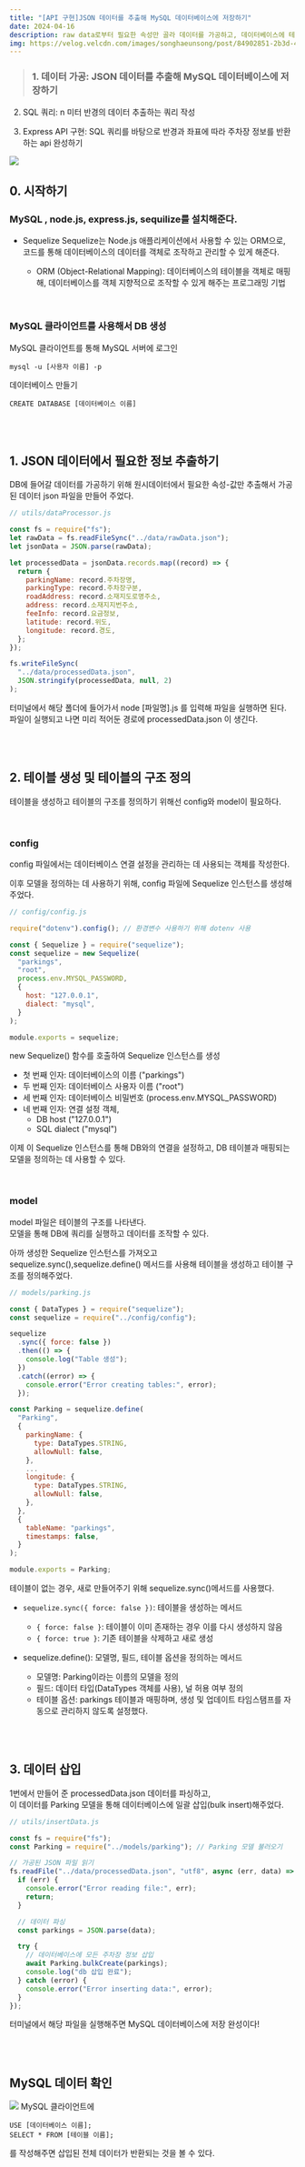 ```yaml
---
title: "[API 구현]JSON 데이터를 추출해 MySQL 데이터베이스에 저장하기"
date: 2024-04-16
description: raw data로부터 필요한 속성만 골라 데이터를 가공하고, 데이터베이스에 테이블 생성 및 데이터 삽입하기
img: https://velog.velcdn.com/images/songhaeunsong/post/84902851-2b3d-4f2a-9b8e-d0de37d1b615/image.png
---
```


> ### 1. 데이터 가공: JSON 데이터를 추출해 MySQL 데이터베이스에 저장하기

2.  SQL 쿼리: n 미터 반경의 데이터 추출하는 쿼리 작성

3.  Express API 구현: SQL 쿼리를 바탕으로 반경과 좌표에 따라 주차장 정보를 반환하는 api 완성하기

![](https://velog.velcdn.com/images/songhaeunsong/post/84902851-2b3d-4f2a-9b8e-d0de37d1b615/image.png)

## 0. 시작하기

### MySQL , node.js, express.js, sequilize를 설치해준다.

- Sequelize
  Sequelize는 Node.js 애플리케이션에서 사용할 수 있는 ORM으로, <br />
  코드를 통해 데이터베이스의 데이터를 객체로 조작하고 관리할 수 있게 해준다.

  - ORM (Object-Relational Mapping): 데이터베이스의 테이블을 객체로 매핑해, 데이터베이스를 객체 지향적으로 조작할 수 있게 해주는 프로그래밍 기법

<br />

### MySQL 클라이언트를 사용해서 DB 생성

MySQL 클라이언트를 통해 MySQL 서버에 로그인

```
mysql -u [사용자 이름] -p
```

데이터베이스 만들기

```
CREATE DATABASE [데이터베이스 이름]
```

<br />
<br />

## 1. JSON 데이터에서 필요한 정보 추출하기

DB에 들어갈 데이터를 가공하기 위해
원시데이터에서 필요한 속성-값만 추출해서 가공된 데이터 json 파일을 만들어 주었다.

```js
// utils/dataProcessor.js

const fs = require("fs");
let rawData = fs.readFileSync("../data/rawData.json");
let jsonData = JSON.parse(rawData);

let processedData = jsonData.records.map((record) => {
  return {
    parkingName: record.주차장명,
    parkingType: record.주차장구분,
    roadAddress: record.소재지도로명주소,
    address: record.소재지지번주소,
    feeInfo: record.요금정보,
    latitude: record.위도,
    longitude: record.경도,
  };
});

fs.writeFileSync(
  "../data/processedData.json",
  JSON.stringify(processedData, null, 2)
);
```

터미널에서 해당 폴더에 들어가서 node [파일명].js 를 입력해 파일을 실행하면 된다. <br />
파일이 실행되고 나면 미리 적어둔 경로에 processedData.json 이 생긴다.

<br />
<br />

## 2. 테이블 생성 및 테이블의 구조 정의

테이블을 생성하고 테이블의 구조를 정의하기 위해선 config와 model이 필요하다.

<br />

### config

config 파일에서는 데이터베이스 연결 설정을 관리하는 데 사용되는 객체를 작성한다.

이후 모델을 정의하는 데 사용하기 위해, config 파일에 Sequelize 인스턴스를 생성해주었다.

```js
// config/config.js

require("dotenv").config(); // 환경변수 사용하기 위해 dotenv 사용

const { Sequelize } = require("sequelize");
const sequelize = new Sequelize(
  "parkings",
  "root",
  process.env.MYSQL_PASSWORD,
  {
    host: "127.0.0.1",
    dialect: "mysql",
  }
);

module.exports = sequelize;
```

new Sequelize() 함수를 호출하여 Sequelize 인스턴스를 생성

- 첫 번째 인자: 데이터베이스의 이름 ("parkings")
- 두 번째 인자: 데이터베이스 사용자 이름 ("root")
- 세 번째 인자: 데이터베이스 비밀번호 (process.env.MYSQL_PASSWORD)
- 네 번째 인자: 연결 설정 객체,
  - DB host ("127.0.0.1")
  - SQL dialect ("mysql")

이제 이 Sequelize 인스턴스를 통해 DB와의 연결을 설정하고, DB 테이블과 매핑되는 모델을 정의하는 데 사용할 수 있다.

<br />

### model

model 파일은 테이블의 구조를 나타낸다. <br />
모델을 통해 DB에 쿼리를 실행하고 데이터를 조작할 수 있다.

아까 생성한 Sequelize 인스턴스를 가져오고 <br />
sequelize.sync(),sequelize.define() 메서드를 사용해 테이블을 생성하고 테이블 구조를 정의해주었다.

```js
// models/parking.js

const { DataTypes } = require("sequelize");
const sequelize = require("../config/config");

sequelize
  .sync({ force: false })
  .then(() => {
    console.log("Table 생성");
  })
  .catch((error) => {
    console.error("Error creating tables:", error);
  });

const Parking = sequelize.define(
  "Parking",
  {
    parkingName: {
      type: DataTypes.STRING,
      allowNull: false,
    },
    ...
    longitude: {
      type: DataTypes.STRING,
      allowNull: false,
    },
  },
  {
    tableName: "parkings",
    timestamps: false,
  }
);

module.exports = Parking;

```

테이블이 없는 경우, 새로 만들어주기 위해 sequelize.sync()메서드를 사용했다.

- `sequelize.sync({ force: false })`: 테이블을 생성하는 메서드

  - `{ force: false }`: 테이블이 이미 존재하는 경우 이를 다시 생성하지 않음
  - `{ force: true }`: 기존 테이블을 삭제하고 새로 생성

- sequelize.define(): 모델명, 필드, 테이블 옵션을 정의하는 메서드
  - 모델명: Parking이라는 이름의 모델을 정의
  - 필드: 데이터 타입(DataTypes 객체를 사용), 널 허용 여부 정의
  - 테이블 옵션: parkings 테이블과 매핑하며, 생성 및 업데이트 타임스탬프를 자동으로 관리하지 않도록 설정했다.

<br />
<br />

## 3. 데이터 삽입

1번에서 만들어 준 processedData.json 데이터를 파싱하고, <br />
이 데이터를 Parking 모델을 통해 데이터베이스에 일괄 삽입(bulk insert)해주었다.

```js
// utils/insertData.js

const fs = require("fs");
const Parking = require("../models/parking"); // Parking 모델 불러오기

// 가공된 JSON 파일 읽기
fs.readFile("../data/processedData.json", "utf8", async (err, data) => {
  if (err) {
    console.error("Error reading file:", err);
    return;
  }

  // 데이터 파싱
  const parkings = JSON.parse(data);

  try {
    // 데이터베이스에 모든 주차장 정보 삽입
    await Parking.bulkCreate(parkings);
    console.log("db 삽입 완료");
  } catch (error) {
    console.error("Error inserting data:", error);
  }
});
```

터미널에서 해당 파일을 실행해주면 MySQL 데이터베이스에 저장 완성이다!

<br />
<br />

## MySQL 데이터 확인

![](https://velog.velcdn.com/images/songhaeunsong/post/2351299a-b06b-4e12-8baa-79657115e82a/image.png)
MySQL 클라이언트에

```
USE [데이터베이스 이름];
SELECT * FROM [테이블 이름];
```

를 작성해주면 삽입된 전체 데이터가 반환되는 것을 볼 수 있다.
